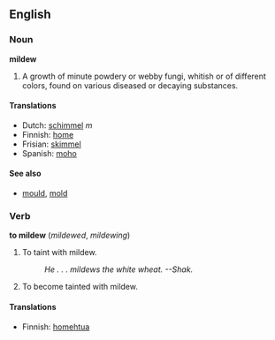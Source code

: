 ==English==

===Noun===
'''mildew'''
#{{botany}} A growth of minute powdery or webby fungi, whitish or of different colors, found on various diseased or decaying substances.

====Translations====
*Dutch: [[schimmel]] ''m''
*Finnish: [[home]]
*Frisian: [[skimmel]]
*Spanish: [[moho]] {{m}}

====See also====
*[[mould]], [[mold]]

===Verb===
'''to mildew'''  (''mildewed'', ''mildewing'')
# To taint with mildew.
#:''He . . . mildews the white wheat.  --Shak.''
# To become tainted with mildew.

====Translations====
*Finnish: [[homehtua]]